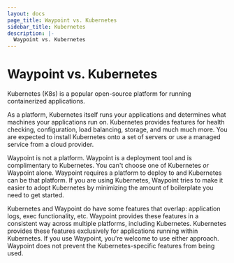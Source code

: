 ```yaml
---
layout: docs
page_title: Waypoint vs. Kubernetes
sidebar_title: Kubernetes
description: |-
  Waypoint vs. Kubernetes
---
```


# Waypoint vs. Kubernetes

Kubernetes (K8s) is a popular open-source platform for running containerized
applications.

As a platform, Kubernetes itself runs your applications and determines what
machines your applications run on. Kubernetes provides features for health
checking, configuration, load balancing, storage, and much much more.
You are expected to install Kubernetes onto a set of servers or use a
managed service from a cloud provider.

Waypoint is not a platform. Waypoint is a deployment tool and
is complimentary to Kubernetes. You can't choose one of Kubernetes
_or_ Waypoint alone. Waypoint requires a platform to deploy to and Kubernetes can be
that platform.
If you are using Kubernetes, Waypoint tries to make it easier to adopt
Kubernetes by minimizing the amount of boilerplate you need to get started.

Kubernetes and Waypoint do have some features that overlap: application
logs, exec functionality, etc. Waypoint provides these features in a consistent
way across multiple platforms, including Kubernetes. Kubernetes provides
these features exclusively for applications running within Kubernetes.
If you use Waypoint, you're welcome to use either approach. Waypoint does not
prevent the Kubernetes-specific features from being used.
